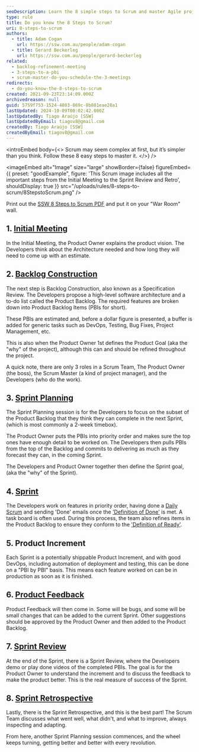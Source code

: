 ```yaml
---
seoDescription: Learn the 8 simple steps to Scrum and master Agile project management
type: rule
title: Do you know the 8 Steps to Scrum?
uri: 8-steps-to-scrum
authors:
  - title: Adam Cogan
    url: https://ssw.com.au/people/adam-cogan
  - title: Gerard Beckerleg
    url: https://ssw.com.au/people/gerard-beckerleg
related:
  - backlog-refinement-meeting
  - 3-steps-to-a-pbi
  - scrum-master-do-you-schedule-the-3-meetings
redirects:
  - do-you-know-the-8-steps-to-scrum
created: 2021-09-23T23:14:09.000Z
archivedreason: null
guid: 5759f753-1524-4803-869c-8b881eae28a1
lastUpdated: 2024-10-09T00:02:42.000Z
lastUpdatedBy: Tiago Araújo [SSW]
lastUpdatedByEmail: tiagov8@gmail.com
createdBy: Tiago Araújo [SSW]
createdByEmail: tiagov8@gmail.com
---
```


<introEmbed
  body={<>
Scrum may seem complex at first, but it’s simpler than you think. Follow these 8 easy steps to master it.
  </>}
/>
<youtubeEmbed url="https://youtu.be/xOvFK328C_Q" description="Video: 8 Steps To Scrum - Scrum Explained (4 min)" />

<imageEmbed
  alt="Image"
  size="large"
  showBorder={false}
  figureEmbed={{
    preset: "goodExample",
    figure: 'This Scrum image includes all the important steps from the Initial Meeting to the Sprint Review and Retro',
    shouldDisplay: true
  }}
  src="/uploads/rules/8-steps-to-scrum/8StepstoScrum.png"
/>

Print out the [SSW 8 Steps to Scrum PDF](https://ssw.com.au/downloads/8StepstoScrum.pdf) and put it on your "War Room" wall.

## 1. [Initial Meeting](/meetings-are-you-prepared-for-the-initial-meeting)

In the Initial Meeting, the Product Owner explains the product vision. The Developers think about the Architecture needed and how long they will need to come up with an estimate.

## 2. [Backlog Construction](/product-owner-do-you-know-how-to-update-the-backlog)

The next step is Backlog Construction, also known as a Specification Review. The Developers propose a high-level software architecture and a to-do list called the Product Backlog. The required features are broken down into Product Backlog Items (PBIs for short).

These PBIs are estimated and, before a dollar figure is presented, a buffer is added for generic tasks such as DevOps, Testing, Bug Fixes, Project Management, etc.

This is also when the Product Owner 1st defines the Product Goal (aka the "why" of the project), although this can and should be refined throughout the project.

A quick note, there are only 3 roles in a Scrum Team, The Product Owner (the boss), the Scrum Master (a kind of project manager), and the Developers (who do the work).

## 3. [Sprint Planning](/what-happens-at-a-sprint-planning-meeting)

The Sprint Planning session is for the Developers to focus on the subset of the Product Backlog that they think they can complete in the next Sprint, (which is most commonly a 2-week timebox).

The Product Owner puts the PBIs into priority order and makes sure the top ones have enough detail to be worked on. The Developers then pulls PBIs from the top of the Backlog and commits to delivering as much as they forecast they can, in the coming Sprint.

The Developers and Product Owner together then define the Sprint goal, (aka the "why" of the Sprint).

## 4. [Sprint](/sprint-forecast)

The Developers work on features in priority order, having done a [Daily Scrum](/methodology-daily-scrums) and sending 'Done' emails once the ['Definition of Done'](/definition-of-done) is met. A task board is often used. During this process, the team also refines items in the Product Backlog to ensure they conform to the ['Definition of Ready'](/have-a-definition-of-ready).

## 5. Product Increment

Each Sprint is a potentially shippable Product Increment, and with good DevOps, including automation of deployment and testing, this can be done on a "PBI by PBI" basis. This means each feature worked on can be in production as soon as it is finished.

## 6. [Product Feedback](/during-a-sprint-do-you-know-when-to-create-bugs)

Product Feedback will then come in. Some will be bugs, and some will be small changes that can be added to the current Sprint. Other suggestions should be approved by the Product Owner and then added to the Product Backlog.

## 7. [Sprint Review](/what-happens-at-a-sprint-review-meeting)

At the end of the Sprint, there is a Sprint Review, where the Developers demo or play done videos of the completed PBIs. The goal is for the Product Owner to understand the increment and to discuss the feedback to make the product better. This is the real measure of success of the Sprint.

## 8. [Sprint Retrospective](/what-happens-at-retro-meetings)

Lastly, there is the Sprint Retrospective, and this is the best part! The Scrum Team discusses what went well, what didn't, and what to improve, always inspecting and adapting.

From here, another Sprint Planning session commences, and the wheel keeps turning, getting better and better with every revolution.
